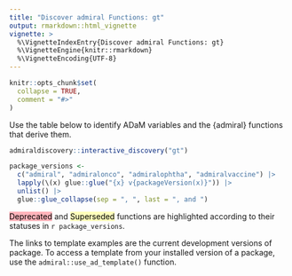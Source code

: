 ```yaml
---
title: "Discover admiral Functions: gt"
output: rmarkdown::html_vignette
vignette: >
  %\VignetteIndexEntry{Discover admiral Functions: gt}
  %\VignetteEngine{knitr::rmarkdown}
  %\VignetteEncoding{UTF-8}
---
```


```r
knitr::opts_chunk$set(
  collapse = TRUE,
  comment = "#>"
)
```

Use the table below to identify ADaM variables and the {admiral} functions that derive them.

```r
admiraldiscovery::interactive_discovery("gt")
```

```r
package_versions <-
  c("admiral", "admiralonco", "admiralophtha", "admiralvaccine") |> 
  lapply(\(x) glue::glue("{x} v{packageVersion(x)}")) |> 
  unlist() |> 
  glue::glue_collapse(sep = ", ", last = ", and ")
```

<mark style="background-color: #ffb3ba">Deprecated</mark> and <mark style="background-color: #ffffba">Superseded</mark> functions are highlighted according to their statuses in `r package_versions`.

The links to template examples are the current development versions of package.
To access a template from your installed version of a package, use the `admiral::use_ad_template()` function.

